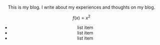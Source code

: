 
<Header />

This is my blog. I write about my experiences and thoughts on my blog.

```math
f(x) = x^2
```

- list item
- list item
- list item

<SignIn />
